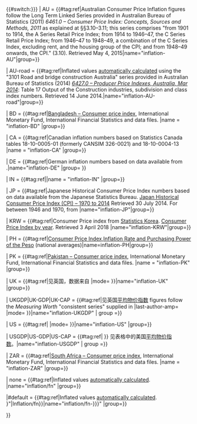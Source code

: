 <includeonly>{{#switch:{{{index|{{{1|none}}}}}}
<!-- *** When changing this, also update the datasets for [[Template:Inflation]] and the latest year in [[Template:Inflation-year]]! *** -->
| AU = {{#tag:ref|Australian Consumer Price Inflation figures follow the Long Term Linked Series provided in Australian Bureau of Statistics (2011) ''6461.0 – Consumer Price Index: Concepts, Sources and Methods, 2011'' as explained at §§3.10–3.11; this series comprises "from 1901 to 1914, the A Series Retail Price Index; from 1914 to 1946–47, the C Series Retail Price Index; from 1946–47 to 1948–49, a combination of the C Series Index, excluding rent, and the housing group of the CPI; and from 1948–49 onwards, the CPI." (3.10). Retrieved May 4, 2015|name="inflation-AU"|group={{{group |}}}}}

| AU-road = {{#tag:ref|Inflated values [[Template:Inflation|automatically calculated]] using the "3101 Road and bridge construction Australia" series provided in Australian Bureau of Statistics (2014) ''[http://www.abs.gov.au/AUSSTATS/abs@.nsf/Lookup/6427.0Main+Features1Mar%202014 6427.0 – Producer Price Indexes, Australia, Mar 2014]'': Table 17 Output of the Construction industries, subdivision and class index numbers. Retrieved 14 June 2014.|name="inflation-AU-road"|group={{{group |}}}}}

| BD = {{#tag:ref|[http://www.indexmundi.com/facts/bangladesh/consumer-price-index Bangladesh – Consumer price index], International Monetary Fund, International Financial Statistics and data files.{{dubious|date=September 2016}} |name = "inflation-BD" |group={{{group|}}}}}

| CA = {{#tag:ref|Canadian inflation numbers based on Statistics Canada tables 18-10-0005-01 (formerly CANSIM 326-0021) {{cite web |publisher=Statistics Canada |url=https://www150.statcan.gc.ca/t1/tbl1/en/cv.action?pid=1810000501#timeframe |title=Consumer Price Index, annual average, not seasonally adjusted |accessdate=March 6, 2019|date = January 18, 2019}} and 18-10-0004-13 {{cite web |website=Statistics Canada |url=https://www150.statcan.gc.ca/t1/tbl1/en/cv.action?pid=1810000413#timeframe |title=Consumer Price Index by product group, monthly, percentage change, not seasonally adjusted, Canada, provinces, Whitehorse, Yellowknife and Iqaluit |accessdate=March 6, 2019}} |name = "inflation-CA" |group={{{group|}}}}}

| DE = {{#tag:ref|German inflation numbers based on data available from [https://web.archive.org/web/20070707170154/https://www.destatis.de/jetspeed/portal/cms/Sites/destatis/Internet/DE/Content/Statistiken/Zeitreihen/LangeReihen/LebensunterhaltKonsum/Content100/lrleb02a,templateId=renderPrint.psml {{lang|de|Deutsches Statistisches Bundesamt|italic=no|nocat=y}}].|name="inflation-DE" |group= {{{group |}}}}}

| IN = {{#tag:ref|{{Citation|title=Historic inflation India – CPI inflation|publisher=Inflation.eu|url=http://www.inflation.eu/inflation-rates/india/historic-inflation/cpi-inflation-india.aspx|accessdate=24 January 2017|mode= {{{mode|}}} }}|name = "inflation-IN" |group={{{group|}}}}}

| JP = {{#tag:ref|Japanese Historical Consumer Price Index numbers based on data available from the Japanese Statistics Bureau. [http://www.rateinflation.com/consumer-price-index/japan-historical-cpi Japan Historical Consumer Price Index (CPI) – 1970 to 2014] Retrieved 30 July 2014. For between 1946 and 1970, from {{cite web|url=http://shouwashi.com/transition-consumerprice.html|title=昭和戦後史|accessdate=2015-01-24}}|name="inflation-JP"|group={{{group|}}}}}

| KRW =  {{#tag:ref|Consumer Price index from [[Statistics Korea]]. [http://www.index.go.kr/potal/stts/idxMain/selectPoSttsIdxSearch.do?idx_cd=2909 Consumer Price Index by year]. Retrieved 3 April 2018 |name="inflation-KRW"|group={{{group|}}}}}

| PH = {{#tag:ref|[http://www.bsp.gov.ph/statistics/spei_new/tab33_cpi.htm Consumer Price Index,Inflation Rate and Purchasing Power of the Peso] (national averages)|name=inflation-PH|group={{{group|}}}}}

| PK = {{#tag:ref|[http://www.indexmundi.com/facts/pakistan/consumer-price-index Pakistan – Consumer price index], International Monetary Fund, International Financial Statistics and data files.{{dubious|date=September 2016}} |name = "inflation-PK" |group={{{group|}}}}}

| UK = {{#tag:ref|见英国{{tsl|en|Retail Price Index|零售价指数}}，数据来自{{cite web |first = Gregory |last = Clark |year = 2017 |url = https://measuringworth.com/ukearncpi/ |title = The Annual RPI and Average Earnings for Britain, 1209 to Present (New Series) |work = MeasuringWorth |accessdate= {{#if:{{{df|}}}|2019-01-27|2019-01-27}} |mode= {{{mode|}}} }}|name="inflation-UK" |group={{{group |}}}}}

| UKGDP|UK-GDP|UK-CAP = {{#tag:ref|见英国[[平均物价指数]] figures follow the ''Measuring Worth'' "consistent series" supplied in {{cite web |first1= Ryland |last1= Thomas |first2= Samuel H. |last2= Williamson |title= What Was the U.K. GDP Then? |url= http://www.measuringworth.com/datasets/ukgdp/ |work= MeasuringWorth |year= 2018 |accessdate= {{#if:{{{df|}}}|5 January 2018|January 5, 2018}} |last-author-amp= {{{last-author-amp|}}} |mode= {{{mode|}}} }}|name="inflation-UKGDP" | group ={{{group |}}}}}

| US = {{#tag:ref|{{cite web |author= Federal Reserve Bank of Minneapolis |url= https://www.minneapolisfed.org/about-us/monetary-policy/inflation-calculator/consumer-price-index-1800- |title= Consumer Price Index, 1800– |access-date= {{#if:{{{df|}}}|2020-10-25| 2019-10-25}} |mode= {{{mode|}}} }}|name="inflation-US" |group={{{group |}}}}}

| USGDP|US-GDP|US-CAP = {{#tag:ref|{{cite web |first1= Ryland |last1= Thomas |first2= Samuel H. |last2= Williamson |title= What Was the U.S. GDP Then? |url= http://www.measuringworth.com/datasets/usgdp/ |work= MeasuringWorth |year= 2020 |access-date= 2020-09-22 |name-list-style = {{{name-list-style|}}} |mode= {{{mode|}}} |postscript = {{#ifeq: {{{mode|}}} | cs2 |.}}<!--sets a terminal period if needed.--> }} 见表格中的美国[[平均物价指数]]。|name="inflation-USGDP" | group ={{{group |}}}}}

| ZAR = {{#tag:ref|[http://www.indexmundi.com/facts/south-africa/consumer-price-index South Africa – Consumer price index], International Monetary Fund, International Financial Statistics and data files.{{dubious|date=September 2016}} |name = "inflation-ZAR" |group={{{group|}}}}}

| none    = {{#tag:ref|Inflated values [[Template:Inflation|automatically calculated]]. {{Citation error|no index specified|Inflation/fn}}|name="inflation/fn" |group={{{group|}}}{{main other|[[Category:Pages with errors in inflation template]]}}}}

|#default = {{#tag:ref|Inflated values [[Template:Inflation|automatically calculated]]. {{Citation error|undefined index "{{{index|{{{1}}}}}}"|Inflation/fn}}|name="inflation/fn-{{{index|{{{1}}}}}}" |group={{{group|}}}{{main other|[[Category:Pages with errors in inflation template]]}}}}

}}</includeonly><noinclude>
{{Documentation}}
</noinclude>